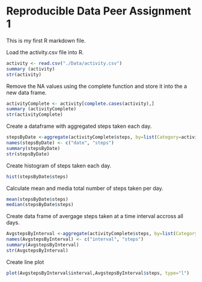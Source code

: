 Reproducible Data Peer Assignment 1
=======================================================

This is my first R markdown file.

Load the activity.csv file into R.

```r
activity <- read.csv("./Data/activity.csv")
summary (activity)
str(activity)
```

Remove the NA values using the complete function and store it into the a new data frame.

```r
activityComplete <- activity[complete.cases(activity),]
summary (activityComplete)
str(activityComplete)
```

Create a dataframe with aggregated steps taken each day.

``` r
stepsByDate <-aggregate(activityComplete$steps, by=list(Category=activityComplete$date),FUN=sum)
names(stepsByDate) <- c("date", "steps")
summary(stepsByDate)
str(stepsByDate)
```

Create histogram of steps taken each day.
```r
hist(stepsByDate$steps)
```

Calculate mean and media total number of steps taken per day.
```r
mean(stepsByDate$steps)
median(stepsByDate$steps)
```

Create data frame of avergage steps taken at a time interval accross all days.
```r
AvgstepsByInterval <-aggregate(activityComplete$steps, by=list(Category=activityComplete$interval),FUN=mean)
names(AvgstepsByInterval) <- c("interval", "steps")
summary(AvgstepsByInterval)
str(AvgstepsByInterval)
```

Create line plot
```r
plot(AvgstepsByInterval$interval,AvgstepsByInterval$steps, type="l")
```


